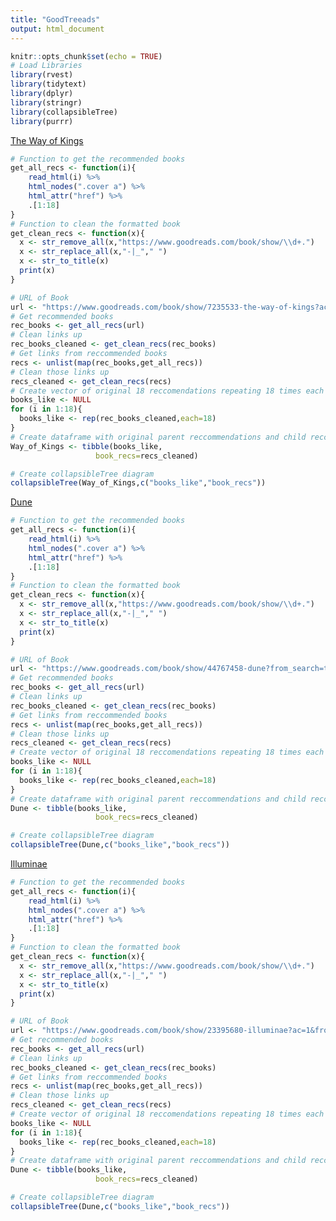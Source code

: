 ```yaml
---
title: "GoodTreeads"
output: html_document
---
```


```r
knitr::opts_chunk$set(echo = TRUE)
# Load Libraries
library(rvest)
library(tidytext)
library(dplyr)
library(stringr)
library(collapsibleTree)
library(purrr)
```

[The Way of Kings](https://www.goodreads.com/book/show/7235533-the-way-of-kings?ac=1&from_search=true&qid=RRcOzq8Nd7&rank=1)
```r
# Function to get the recommended books
get_all_recs <- function(i){
    read_html(i) %>% 
    html_nodes(".cover a") %>% 
    html_attr("href") %>% 
    .[1:18] 
}
# Function to clean the formatted book
get_clean_recs <- function(x){
  x <- str_remove_all(x,"https://www.goodreads.com/book/show/\\d+.")
  x <- str_replace_all(x,"-|_"," ")
  x <- str_to_title(x)
  print(x)
}
```
```r
# URL of Book
url <- "https://www.goodreads.com/book/show/7235533-the-way-of-kings?ac=1&from_search=true&qid=RRcOzq8Nd7&rank=1"
# Get recommended books
rec_books <- get_all_recs(url)
# Clean links up
rec_books_cleaned <- get_clean_recs(rec_books)
# Get links from reccommended books
recs <- unlist(map(rec_books,get_all_recs))
# Clean those links up
recs_cleaned <- get_clean_recs(recs)
# Create vector of original 18 reccomendations repeating 18 times each
books_like <- NULL
for (i in 1:18){
  books_like <- rep(rec_books_cleaned,each=18)
}
# Create dataframe with original parent reccommendations and child reccommendations
Way_of_Kings <- tibble(books_like,
                   book_recs=recs_cleaned)
```

```r
# Create collapsibleTree diagram
collapsibleTree(Way_of_Kings,c("books_like","book_recs"))
```

[Dune](https://www.goodreads.com/book/show/44767458-dune?from_search=true&from_srp=true&qid=oeA0uhsKyA&rank=1)
```r
# Function to get the recommended books
get_all_recs <- function(i){
    read_html(i) %>% 
    html_nodes(".cover a") %>% 
    html_attr("href") %>% 
    .[1:18] 
}
# Function to clean the formatted book
get_clean_recs <- function(x){
  x <- str_remove_all(x,"https://www.goodreads.com/book/show/\\d+.")
  x <- str_replace_all(x,"-|_"," ")
  x <- str_to_title(x)
  print(x)
}
```


```r
# URL of Book
url <- "https://www.goodreads.com/book/show/44767458-dune?from_search=true&from_srp=true&qid=oeA0uhsKyA&rank=1"
# Get recommended books
rec_books <- get_all_recs(url)
# Clean links up
rec_books_cleaned <- get_clean_recs(rec_books)
# Get links from reccommended books
recs <- unlist(map(rec_books,get_all_recs))
# Clean those links up
recs_cleaned <- get_clean_recs(recs)
# Create vector of original 18 reccomendations repeating 18 times each
books_like <- NULL
for (i in 1:18){
  books_like <- rep(rec_books_cleaned,each=18)
}
# Create dataframe with original parent reccommendations and child reccommendations
Dune <- tibble(books_like,
                   book_recs=recs_cleaned)
```

```r
# Create collapsibleTree diagram
collapsibleTree(Dune,c("books_like","book_recs"))
```

[Illuminae](https://www.goodreads.com/book/show/23395680-illuminae?ac=1&from_search=true&qid=Snhznx0D1y&rank=2)
```r
# Function to get the recommended books
get_all_recs <- function(i){
    read_html(i) %>% 
    html_nodes(".cover a") %>% 
    html_attr("href") %>% 
    .[1:18] 
}
# Function to clean the formatted book
get_clean_recs <- function(x){
  x <- str_remove_all(x,"https://www.goodreads.com/book/show/\\d+.")
  x <- str_replace_all(x,"-|_"," ")
  x <- str_to_title(x)
  print(x)
}
```

```r
# URL of Book
url <- "https://www.goodreads.com/book/show/23395680-illuminae?ac=1&from_search=true&qid=Snhznx0D1y&rank=2"
# Get recommended books
rec_books <- get_all_recs(url)
# Clean links up
rec_books_cleaned <- get_clean_recs(rec_books)
# Get links from reccommended books
recs <- unlist(map(rec_books,get_all_recs))
# Clean those links up
recs_cleaned <- get_clean_recs(recs)
# Create vector of original 18 reccomendations repeating 18 times each
books_like <- NULL
for (i in 1:18){
  books_like <- rep(rec_books_cleaned,each=18)
}
# Create dataframe with original parent reccommendations and child reccommendations
Dune <- tibble(books_like,
                   book_recs=recs_cleaned)
```

```r
# Create collapsibleTree diagram
collapsibleTree(Dune,c("books_like","book_recs"))
```
